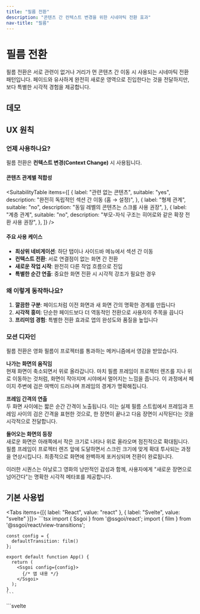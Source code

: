 ```yaml
---
title: "필름 전환"
description: "콘텐츠 간 컨텍스트 변경을 위한 시네마틱 전환 효과"
nav-title: "필름"
---
```


# 필름 전환

필름 전환은 서로 관련이 없거나 거리가 먼 콘텐츠 간 이동 시 사용되는 시네마틱 전환 패턴입니다. 페이드와 유사하게 완전히 새로운 영역으로 진입한다는 것을 전달하지만, 보다 특별한 시각적 경험을 제공합니다.

## 데모

<ViewTransitionDemo type="film" />

## UX 원칙

### 언제 사용하나요?

필름 전환은 **컨텍스트 변경(Context Change)** 시 사용됩니다.

#### 콘텐츠 관계별 적합성

<SuitabilityTable
  items={[
    {
      label: "관련 없는 콘텐츠",
      suitable: "yes",
      description: "완전히 독립적인 섹션 간 이동 (홈 → 설정)",
    },
    {
      label: "형제 관계",
      suitable: "no",
      description: "동일 레벨의 콘텐츠는 스크롤 사용 권장",
    },
    {
      label: "계층 관계",
      suitable: "no",
      description: "부모-자식 구조는 히어로와 같은 확장 전환 사용 권장",
    },
  ]}
/>

#### 주요 사용 케이스

- **최상위 네비게이션**: 하단 탭이나 사이드바 메뉴에서 섹션 간 이동
- **컨텍스트 전환**: 서로 연결점이 없는 화면 간 전환
- **새로운 작업 시작**: 완전히 다른 작업 흐름으로 진입
- **특별한 순간 연출**: 중요한 화면 전환 시 시각적 강조가 필요한 경우

### 왜 이렇게 동작하나요?

1. **깔끔한 구분**: 페이드처럼 이전 화면과 새 화면 간의 명확한 경계를 만듭니다
2. **시각적 흥미**: 단순한 페이드보다 더 역동적인 전환으로 사용자의 주목을 끕니다
3. **프리미엄 경험**: 특별한 전환 효과로 앱의 완성도와 품질을 높입니다

### 모션 디자인

필름 전환은 영화 필름이 프로젝터를 통과하는 메커니즘에서 영감을 받았습니다.

**나가는 화면의 움직임**  
현재 화면이 축소되면서 위로 올라갑니다. 마치 필름 프레임이 프로젝터 렌즈를 지나 위로 이동하는 것처럼, 화면이 작아지며 시야에서 멀어지는 느낌을 줍니다. 이 과정에서 페이지 주변에 검은 여백이 드러나며 프레임의 경계가 명확해집니다.

**프레임 간격의 연출**  
두 화면 사이에는 짧은 순간 간격이 노출됩니다. 이는 실제 필름 스트립에서 프레임과 프레임 사이의 검은 간격을 표현한 것으로, 한 장면이 끝나고 다음 장면이 시작된다는 것을 시각적으로 전달합니다.

**들어오는 화면의 등장**  
새로운 화면은 아래쪽에서 작은 크기로 나타나 위로 올라오며 점진적으로 확대됩니다. 필름 프레임이 프로젝터 렌즈 앞에 도달하면서 스크린 크기에 맞게 확대 투사되는 과정을 연상시킵니다. 최종적으로 화면에 완벽하게 포커싱되며 전환이 완료됩니다.

이러한 시퀀스는 아날로그 영화의 낭만적인 감성과 함께, 사용자에게 "새로운 장면으로 넘어간다"는 명확한 시각적 메타포를 제공합니다.

## 기본 사용법

<Tabs items={[{ label: "React", value: "react" }, { label: "Svelte", value: "svelte" }]}>
  <TabPanel value="react">
    ```tsx
    import { Ssgoi } from '@ssgoi/react';
    import { film } from '@ssgoi/react/view-transitions';

    const config = {
      defaultTransition: film()
    };

    export default function App() {
      return (
        <Ssgoi config={config}>
          {/* 앱 내용 */}
        </Ssgoi>
      );
    }
    ```

  </TabPanel>
  <TabPanel value="svelte">
    ```svelte
    <script>
      import { Ssgoi } from '@ssgoi/svelte';
      import { film } from '@ssgoi/svelte/view-transitions';

      const config = {
        defaultTransition: film()
      };
    </script>

    <Ssgoi {config}>
      <slot />
    </Ssgoi>
    ```

  </TabPanel>
</Tabs>

## 실전 활용 예시

### 1. 탭 네비게이션

하단 탭바나 상단 탭에서 주요 섹션 간 이동:

<Tabs items={[{ label: "React", value: "react" }, { label: "Svelte", value: "svelte" }]}>
  <TabPanel value="react">
    ```tsx
    const config = {
      transitions: [
        {
          from: '/home',
          to: '/profile',
          transition: film(),
          symmetric: true
        },
        {
          from: '/home',
          to: '/settings',
          transition: film(),
          symmetric: true
        }
      ]
    };
    ```
  </TabPanel>
  <TabPanel value="svelte">
    ```svelte
    <script>
      const config = {
        transitions: [
          {
            from: '/home',
            to: '/profile',
            transition: film(),
            symmetric: true
          },
          {
            from: '/home',
            to: '/settings',
            transition: film(),
            symmetric: true
          }
        ]
      };
    </script>
    ```
  </TabPanel>
</Tabs>

## 접근성

- `prefers-reduced-motion` 설정 시 자동으로 애니메이션 비활성화
- 스크린 리더는 전환 중에도 콘텐츠 변경을 올바르게 인식
- 키보드 네비게이션과 완벽하게 호환

## 모범 사례

### ✅ DO

- 최상위 네비게이션에 기본으로 사용
- 콘텐츠가 완전히 바뀔 때 사용
- 특별한 브랜드 경험이 필요할 때 사용

### ❌ DON'T

- 관련 콘텐츠 간 이동에는 사용하지 마세요 (슬라이드나 스크롤 사용)
- 너무 복잡한 애니메이션은 피하세요 (사용자가 어지러움을 느낌)
- 부분적인 UI 변경에는 사용하지 마세요